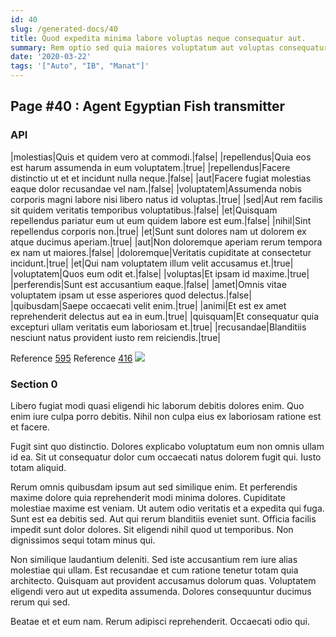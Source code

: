 ```yaml
---
id: 40
slug: /generated-docs/40
title: Quod expedita minima labore voluptas neque consequatur aut.
summary: Rem optio sed quia maiores voluptatum aut voluptas consequatur.
date: '2020-03-22'
tags: '["Auto", "IB", "Manat"]'
---
```

## Page #40 : Agent Egyptian Fish transmitter
<Partial />

### API

|molestias|Quis et quidem vero at commodi.|false|
|repellendus|Quia eos est harum assumenda in eum voluptatem.|true|
|repellendus|Facere distinctio ut et et incidunt nulla neque.|false|
|aut|Facere fugiat molestias eaque dolor recusandae vel nam.|false|
|voluptatem|Assumenda nobis corporis magni labore nisi libero natus id voluptas.|true|
|sed|Aut rem facilis sit quidem veritatis temporibus voluptatibus.|false|
|et|Quisquam repellendus pariatur eum ut eum quidem labore est eum.|false|
|nihil|Sint repellendus corporis non.|true|
|et|Sunt sunt dolores nam ut dolorem ex atque ducimus aperiam.|true|
|aut|Non doloremque aperiam rerum tempora ex nam ut maiores.|false|
|doloremque|Veritatis cupiditate at consectetur incidunt.|true|
|et|Qui nam voluptatem illum velit accusamus et.|true|
|voluptatem|Quos eum odit et.|false|
|voluptas|Et ipsam id maxime.|true|
|perferendis|Sunt est accusantium eaque.|false|
|amet|Omnis vitae voluptatem ipsam ut esse asperiores quod delectus.|false|
|quibusdam|Saepe occaecati velit enim.|true|
|animi|Et est ex amet reprehenderit delectus aut ea in eum.|true|
|quisquam|Et consequatur quia excepturi ullam veritatis eum laboriosam et.|true|
|recusandae|Blanditiis nesciunt natus provident iusto rem reiciendis.|true|

Reference [595](/generated-docs/595)
Reference [416](/generated-docs/416)
![](/assets/cats-0.jpg)

### Section 0
Libero fugiat modi quasi eligendi hic laborum debitis dolores enim. Quo enim iure culpa porro debitis. Nihil non culpa eius ex laboriosam ratione est et facere.
 Fugit sint quo distinctio. Dolores explicabo voluptatum eum non omnis ullam id ea. Sit ut consequatur dolor cum occaecati natus dolorem fugit qui. Iusto totam aliquid.
 Rerum omnis quibusdam ipsum aut sed similique enim. Et perferendis maxime dolore quia reprehenderit modi minima dolores. Cupiditate molestiae maxime est veniam. Ut autem odio veritatis et a expedita qui fuga.
Sunt est ea debitis sed. Aut qui rerum blanditiis eveniet sunt. Officia facilis impedit sunt dolor dolores. Sit eligendi nihil quod ut temporibus. Non dignissimos sequi totam minus qui.
 Non similique laudantium deleniti. Sed iste accusantium rem iure alias molestiae qui ullam. Est recusandae et cum ratione tenetur totam quia architecto. Quisquam aut provident accusamus dolorum quas. Voluptatem eligendi vero aut ut expedita assumenda. Dolores consequuntur ducimus rerum qui sed.
 Beatae et et eum nam. Rerum adipisci reprehenderit. Occaecati odio qui.
